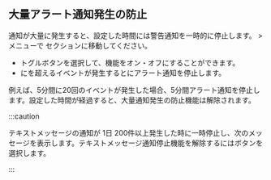 ## 大量アラート通知発生の防止

通知が大量に発生すると、設定した時間には警告通知を一時的に停止します。<Cmdname sid="event_statistic" className="uitext" /> &gt; <Cmdname sid="eventNoti" className="uitext" />メニューで<Cmdname sid="aboids_large_number_alerts" className="uitext" /> セクションに移動してください。

- <Cmdname sid="enable" className="uitext" />トグルボタンを選択して、機能をオン・オフにすることができます。
- <Cmdname sid="detection_time" className="uitext" />に<Cmdname sid="number_of_detections" className="uitext" />を超えるイベントが発生すると<Cmdname sid="pause_time" className="uitext" />にアラート通知を停止します。

例えば、5分間に20回のイベントが発生した場合、5分間アラート通知を停止します。設定した<Cmdname sid="pause_time" className="uitext" />時間が経過すると、大量通知発生の防止機能は解除されます。

:::caution

テキストメッセージの通知が 1日 200件以上発生した時に一時停止し、次のメッセージを表示します。テキストメッセージ通知停止機能を解除するには<Cmdname sid="terminate_now" className="uitext" />ボタンを選択します。

<ImgLang img='notification-set-large-message-warning.png' desc='SMS通知中止を解除する' />

:::
